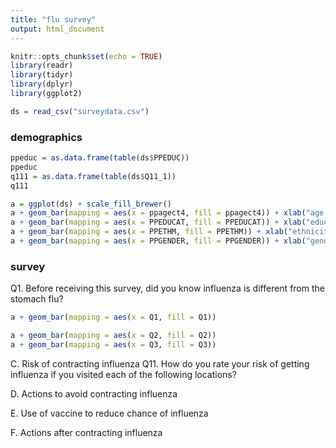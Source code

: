 ```yaml
---
title: "flu survey"
output: html_document
---
```


```r
knitr::opts_chunk$set(echo = TRUE)
library(readr)
library(tidyr)
library(dplyr)
library(ggplot2)
```

```r
ds = read_csv("surveydata.csv")
```

### demographics

```r
ppeduc = as.data.frame(table(ds$PPEDUC))
ppeduc
q111 = as.data.frame(table(ds$Q11_1))
q111
```

```r
a = ggplot(ds) + scale_fill_brewer()
a + geom_bar(mapping = aes(x = ppagect4, fill = ppagect4)) + xlab("age group")
a + geom_bar(mapping = aes(x = PPEDUCAT, fill = PPEDUCAT)) + xlab("education")
a + geom_bar(mapping = aes(x = PPETHM, fill = PPETHM)) + xlab("ethnicity")
a + geom_bar(mapping = aes(x = PPGENDER, fill = PPGENDER)) + xlab("gender")
```

### survey

Q1. Before receiving this survey, did you know influenza is different from the stomach flu?
```r
a + geom_bar(mapping = aes(x = Q1, fill = Q1))

a + geom_bar(mapping = aes(x = Q2, fill = Q2))
a + geom_bar(mapping = aes(x = Q3, fill = Q3))
```

C. Risk of contracting influenza
Q11. How do you rate your risk of getting influenza if you visited each of the following locations?



D. Actions to avoid contracting influenza

E. Use of vaccine to reduce chance of influenza

F. Actions after contracting influenza

